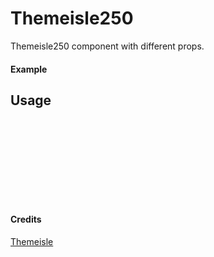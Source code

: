 
<Meta of={Themeisle250} title="Themeisle/Themeisle250" />

# Themeisle250

Themeisle250 component with different props.

#### Example

<Canvas of={Themeisle250.Primary} />

## Usage

```ts
import { Themeisle250 } from "yadl-ui";

const Example = () => {
  return (
      <Themeisle250 />
  );
};

export default Example;
```

#### Credits
[Themeisle](https://themeisle.com/illustrations)
